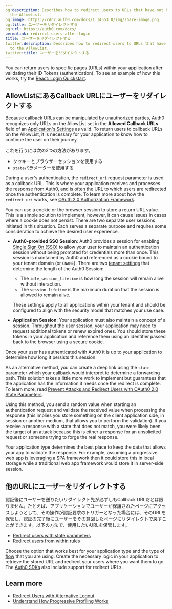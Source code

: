 ```yaml
---
og:description: Describes how to redirect users to URLs that have not been added to
  the AllowList.
og:image: https://cdn2.auth0.com/docs/1.14553.0/img/share-image.png
og:title: ユーザーをリダイレクトする
og:url: https://auth0.com/docs/
permalink: redirect-users-after-login
title: ユーザーをリダイレクトする
twitter:description: Describes how to redirect users to URLs that have not been added
  to the AllowList.
twitter:title: ユーザーをリダイレクトする
---
```


You can return users to specific pages (URLs) within your application after validating their <Tooltip tip="ID Token: Credential meant for the client itself, rather than for accessing a resource." cta="View Glossary" href="/docs/glossary?term=ID+Tokens">ID Tokens</Tooltip> (authentication). To see an example of how this works, try the [React: Login Quickstart](/docs/quickstart/spa/react).

## AllowListにあるCallback URLにユーザーをリダイレクトする

Because callback URLs can be manipulated by unauthorized parties, Auth0 recognizes only URLs on the AllowList set in the **Allowed Callback URLs** field of an [Application's Settings](https://manage.auth0.com/#/applications/{yourClientId}/settings) as valid. To return users to callback URLs on the AllowList, it is necessary for your application to know how to continue the user on their journey.

これを行うには次の2つの方法があります。

* クッキーとブラウザーセッションを使用する
* `state`パラメーターを使用する

During a user's authentication, the `redirect_uri` request parameter is used as a callback URL. This is where your application receives and processes the response from Auth0, and is often the URL to which users are redirected once the authentication is complete. To learn more about how the `redirect_uri` works, see [OAuth 2.0 Authorization Framework](/docs/authenticate/protocols/oauth).

<Tabs><Tab title="Cookie or browser session">

You can use a cookie or the browser session to store a return URL value. This is a simple solution to implement, however, it can cause issues in cases where a cookie does not persist. There are two separate user sessions initiated in this situation. Each serves a separate purpose and requires some consideration to achieve the desired user experience.

* **Auth0-provided SSO Session**: Auth0 provides a session for enabling [Single Sign On (SSO)](/docs/authenticate/single-sign-on) to allow your user to maintain an authentication session without being prompted for credentials more than once. This session is maintained by Auth0 and referenced as a cookie bound to your tenant domain (or `CNAME`). There are two [tenant settings](/docs/manage-users/sessions/configure-session-lifetime-settings) that determine the length of the Auth0 Session:

  + The `idle_session_lifetime` is how long the session will remain alive without interaction.
  + The `session_lifetime` is the maximum duration that the session is allowed to remain alive.

  These settings apply to all applications within your tenant and should be configured to align with the security model that matches your use case.
* **Application Session**: Your application must also maintain a concept of a session. Throughout the user session, your application may need to request additional tokens or renew expired ones. You should store these tokens in your application and reference them using an identifier passed back to the browser using a secure cookie.

Once your user has authenticated with Auth0 it is up to your application to determine how long it persists this session.

</Tab><Tab title="State parameters">

As an alternative method, you can create a deep link using the `state` parameter which your callback would interpret to determine a forwarding path. This solution takes a little more work to implement but guarantees that the application has the information it needs once the redirect is complete. To learn more, read [Prevent Attacks and Redirect Users with OAuth0 2.0 State Parameters](/docs/secure/attack-protection/state-parameters).

Using this method, you send a random value when starting an authentication request and validate the received value when processing the response (this implies you store something on the client application side, in session or another medium, that allows you to perform the validation). If you receive a response with a state that does not match, you were likely been the target of an attack because this is either a response for an unsolicited request or someone trying to forge the real response.

Your application type determines the best place to keep the data that allows your app to validate the response. For example, assuming a progressive web app is leveraging a SPA framework then it could store this in local storage while a traditional web app framework would store it in server-side session.

</Tab></Tabs>

## 他のURLにユーザーをリダイレクトする

認証後にユーザーを送りたいリダイレクト先が必ずしもCallback URLだとは限りません。たとえば、アプリケーションでユーザーが保護されたページにアクセスしようとして、その操作が認証要求のトリガーとなった場合には、そのURLを保管し、認証の完了後にユーザーをその意図したページにリダイレクトで戻すことができます。以下の方法で、使用したいURLを保管します。

* [Redirect users with state parameters](/docs/secure/attack-protection/state-parameters)
* [Redirect users from within rules](/docs/customize/rules/redirect-users)

Choose the option that works best for your application type and the type of [flow](/docs/get-started/authentication-and-authorization-flow/which-oauth-2-0-flow-should-i-use) that you are using. Create the necessary logic in your application to retrieve the stored URL and redirect your users where you want them to go. The [Auth0 SDKs](/docs/libraries) also include support for redirect URLs.

## Learn more

* [Redirect Users with Alternative Logout](/docs/authenticate/login/logout/redirect-users-after-logout)
* [Understand How Progressive Profiling Works](/docs/manage-users/user-accounts/user-profiles/progressive-profiling)